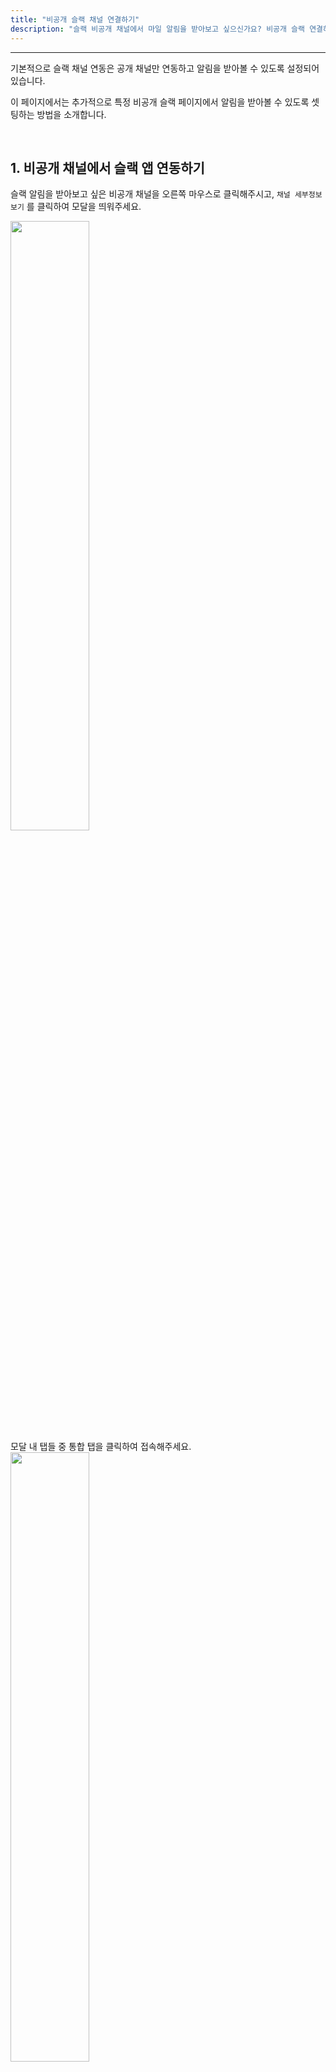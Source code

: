 ```yaml
---
title: "비공개 슬랙 채널 연결하기"
description: "슬랙 비공개 채널에서 마일 알림을 받아보고 싶으신가요? 비공개 슬랙 연결하는 방법을 소개해드립니다!"
---
```


---

기본적으로 슬랙 채널 연동은 공개 채널만 연동하고 알림을 받아볼 수 있도록 설정되어있습니다.

이 페이지에서는 추가적으로 특정 비공개 슬랙 페이지에서 알림을 받아볼 수 있도록 셋팅하는 방법을 소개합니다.

<br />

## 1. 비공개 채널에서 슬랙 앱 연동하기

슬랙 알림을 받아보고 싶은 비공개 채널을 오른쪽 마우스로 클릭해주시고, `채널 세부정보 보기` 를 클릭하여 모달을 띄워주세요.

<img src="/images/essentials/common/link-private-slack/img1.png" width="50%" />

<br />
모달 내 탭들 중 통합 탭을 클릭하여 접속해주세요.
<img src="/images/essentials/common/link-private-slack/img2.png" width="50%" />

<br />
통합 탭에 가운데 `앱` 섹션에서 `앱 추가` 버튼을 클릭해주세요.
<img src="/images/essentials/common/link-private-slack/img3.png" width="50%" />

<br />
해당 비공개 슬랙 채널에 추가할 수 있는 앱 리스트가 조회되고, **Mile 올인원 회의 - Management Service** 앱을 추가하면, 최종적으로 마일 서비스내에서
해당 채널을 조회하실 수 있습니다.
<img src="/images/essentials/common/link-private-slack/img4.png" width="50%" />

<br />

## 2. 비공개 채널 추가하기

알림을 받고자 하는 기능에 따라 슬랙 채널을 조회해보시고 추가해보세요.

슬랙 채널을 설정하는 방식에 대해서 자세히 알아보시려면, 아래 글을 확인해주세요!

[방문 목적별 담당자 설정하기 - Mile](https://mile.mintlify.app/essentials/visitors/visit-slack-setting)
